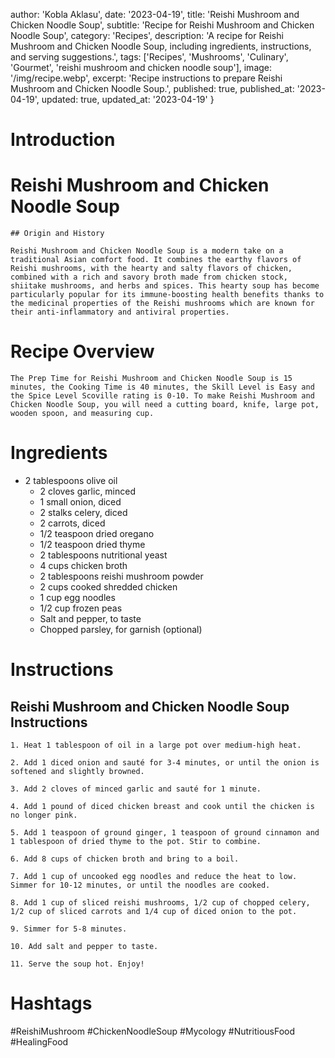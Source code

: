 
  author: 'Kobla Aklasu',
  date: '2023-04-19',
  title: 'Reishi Mushroom and Chicken Noodle Soup',
  subtitle: 'Recipe for Reishi Mushroom and Chicken Noodle Soup',
  category: 'Recipes',
  description: 'A recipe for Reishi Mushroom and Chicken Noodle Soup, including ingredients, instructions, and serving suggestions.',
  tags: ['Recipes', 'Mushrooms', 'Culinary', 'Gourmet', 'reishi mushroom and chicken noodle soup'],
  image: '/img/recipe.webp',
  excerpt: 'Recipe instructions to prepare Reishi Mushroom and Chicken Noodle Soup.',
  published: true,
  published_at: '2023-04-19',
  updated: true,
  updated_at: '2023-04-19'
}


  # Introduction

# Reishi Mushroom and Chicken Noodle Soup
    
    ## Origin and History
    
    Reishi Mushroom and Chicken Noodle Soup is a modern take on a traditional Asian comfort food. It combines the earthy flavors of Reishi mushrooms, with the hearty and salty flavors of chicken, combined with a rich and savory broth made from chicken stock, shiitake mushrooms, and herbs and spices. This hearty soup has become particularly popular for its immune-boosting health benefits thanks to the medicinal properties of the Reishi mushrooms which are known for their anti-inflammatory and antiviral properties.

# Recipe Overview

    The Prep Time for Reishi Mushroom and Chicken Noodle Soup is 15 minutes, the Cooking Time is 40 minutes, the Skill Level is Easy and the Spice Level Scoville rating is 0-10. To make Reishi Mushroom and Chicken Noodle Soup, you will need a cutting board, knife, large pot, wooden spoon, and measuring cup.

# Ingredients

* 2 tablespoons olive oil
    * 2 cloves garlic, minced
    * 1 small onion, diced
    * 2 stalks celery, diced
    * 2 carrots, diced
    * 1/2 teaspoon dried oregano
    * 1/2 teaspoon dried thyme
    * 2 tablespoons nutritional yeast
    * 4 cups chicken broth
    * 2 tablespoons reishi mushroom powder
    * 2 cups cooked shredded chicken
    * 1 cup egg noodles
    * 1/2 cup frozen peas
    * Salt and pepper, to taste
    * Chopped parsley, for garnish (optional)

# Instructions

## Reishi Mushroom and Chicken Noodle Soup Instructions
    
    1. Heat 1 tablespoon of oil in a large pot over medium-high heat.
    
    2. Add 1 diced onion and sauté for 3-4 minutes, or until the onion is softened and slightly browned.
    
    3. Add 2 cloves of minced garlic and sauté for 1 minute. 
    
    4. Add 1 pound of diced chicken breast and cook until the chicken is no longer pink.
    
    5. Add 1 teaspoon of ground ginger, 1 teaspoon of ground cinnamon and 1 tablespoon of dried thyme to the pot. Stir to combine.
    
    6. Add 8 cups of chicken broth and bring to a boil.
    
    7. Add 1 cup of uncooked egg noodles and reduce the heat to low. Simmer for 10-12 minutes, or until the noodles are cooked.
    
    8. Add 1 cup of sliced reishi mushrooms, 1/2 cup of chopped celery, 1/2 cup of sliced carrots and 1/4 cup of diced onion to the pot. 
    
    9. Simmer for 5-8 minutes.
    
    10. Add salt and pepper to taste.
    
    11. Serve the soup hot. Enjoy!

# Hashtags

#ReishiMushroom #ChickenNoodleSoup #Mycology #NutritiousFood #HealingFood



